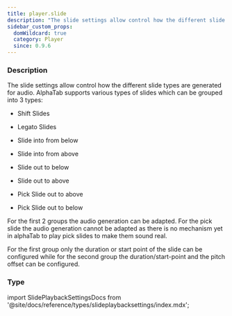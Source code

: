 ```yaml
---
title: player.slide
description: "The slide settings allow control how the different slide types are generated for audio."
sidebar_custom_props:
  domWildcard: true
  category: Player
  since: 0.9.6
---
```




<SettingsHeader />

### Description
The slide settings allow control how the different slide types are generated for audio. AlphaTab supports various types of slides which can be grouped into 3 types:

* Shift Slides
* Legato Slides


* Slide into from below
* Slide into from above
* Slide out to below
* Slide out to above


* Pick Slide out to above
* Pick Slide out to below

For the first 2 groups the audio generation can be adapted. For the pick slide the audio generation cannot be adapted
as there is no mechanism yet in alphaTab to play pick slides to make them sound real.

For the first group only the duration or start point of the slide can be configured while for the second group
the duration/start-point and the pitch offset can be configured.



<ManualDocs />

### Type

<CodeBadge type="js" name="SlidePlaybackSettings" /><CodeBadge type="net" name="AlphaTab.SlidePlaybackSettings" /><CodeBadge type="android" name="alphaTab.SlidePlaybackSettings" />import SlidePlaybackSettingsDocs from '@site/docs/reference/types/slideplaybacksettings/index.mdx';

<SlidePlaybackSettingsDocs inlined={true} />